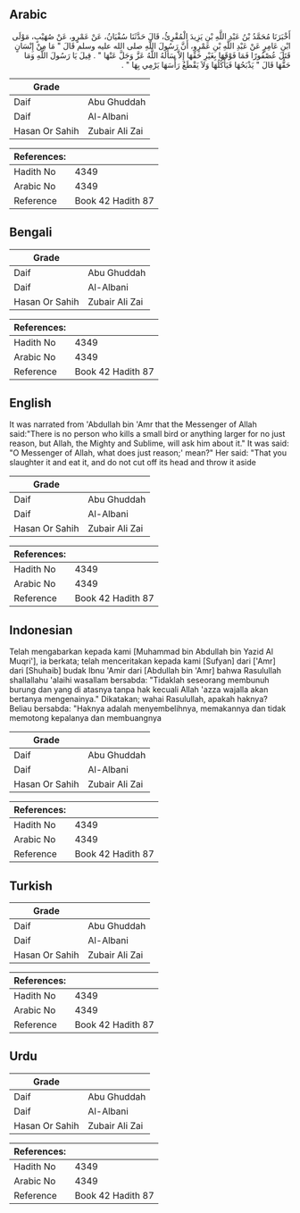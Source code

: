 ## Arabic


<div dir="rtl" lang="ar" style={{fontSize:'larger',backgroundColor:'#f8f9fa',padding:20}}>
أَخْبَرَنَا مُحَمَّدُ بْنُ عَبْدِ اللَّهِ بْنِ يَزِيدَ الْمُقْرِئُ، قَالَ حَدَّثَنَا سُفْيَانُ، عَنْ عَمْرٍو، عَنْ صُهَيْبٍ، مَوْلَى ابْنِ عَامِرٍ عَنْ عَبْدِ اللَّهِ بْنِ عَمْرٍو، أَنَّ رَسُولَ اللَّهِ صلى الله عليه وسلم قَالَ ‏"‏ مَا مِنْ إِنْسَانٍ قَتَلَ عُصْفُورًا فَمَا فَوْقَهَا بِغَيْرِ حَقِّهَا إِلاَّ سَأَلَهُ اللَّهُ عَزَّ وَجَلَّ عَنْهَا ‏"‏ ‏.‏ قِيلَ يَا رَسُولَ اللَّهِ وَمَا حَقُّهَا قَالَ ‏"‏ يَذْبَحُهَا فَيَأْكُلُهَا وَلاَ يَقْطَعُ رَأْسَهَا يَرْمِي بِهَا ‏"‏ ‏.‏
</div>
<div style={{backgroundColor:'#f8f9fa',padding:20, marginBottom: 10}}><table> <thead> <tr> <th>Grade</th> <th></th> </tr> </thead> <tbody> <tr><td>Daif</td><td>Abu Ghuddah</td></tr><tr><td>Daif</td><td>Al-Albani</td></tr><tr><td>Hasan Or Sahih</td><td>Zubair Ali Zai</td></tr></tbody></table><table> <thead> <tr> <th>References:</th> <th></th> </tr> </thead> <tbody><tr><td>Hadith No</td><td>4349</td></tr><tr><td>Arabic No</td><td>4349</td></tr><tr><td>Reference</td><td>Book 42 Hadith 87</td></tr></tbody></table></div>

## Bengali


<div dir="ltr" lang="bn" style={{fontSize:'larger',backgroundColor:'#f8f9fa',padding:20}}>

</div>
<div style={{backgroundColor:'#f8f9fa',padding:20, marginBottom: 10}}><table> <thead> <tr> <th>Grade</th> <th></th> </tr> </thead> <tbody> <tr><td>Daif</td><td>Abu Ghuddah</td></tr><tr><td>Daif</td><td>Al-Albani</td></tr><tr><td>Hasan Or Sahih</td><td>Zubair Ali Zai</td></tr></tbody></table><table> <thead> <tr> <th>References:</th> <th></th> </tr> </thead> <tbody><tr><td>Hadith No</td><td>4349</td></tr><tr><td>Arabic No</td><td>4349</td></tr><tr><td>Reference</td><td>Book 42 Hadith 87</td></tr></tbody></table></div>

## English


<div dir="ltr" lang="en" style={{fontSize:'larger',backgroundColor:'#f8f9fa',padding:20}}>
It was narrated from 'Abdullah bin 'Amr that the Messenger of Allah said:"There is no person who kills a small bird or anything larger for no just reason, but Allah, the Mighty and Sublime, will ask him about it." It was said: "O Messenger of Allah, what does just reason;' mean?" Her said: "That you slaughter it and eat it, and do not cut off its head and throw it aside
</div>
<div style={{backgroundColor:'#f8f9fa',padding:20, marginBottom: 10}}><table> <thead> <tr> <th>Grade</th> <th></th> </tr> </thead> <tbody> <tr><td>Daif</td><td>Abu Ghuddah</td></tr><tr><td>Daif</td><td>Al-Albani</td></tr><tr><td>Hasan Or Sahih</td><td>Zubair Ali Zai</td></tr></tbody></table><table> <thead> <tr> <th>References:</th> <th></th> </tr> </thead> <tbody><tr><td>Hadith No</td><td>4349</td></tr><tr><td>Arabic No</td><td>4349</td></tr><tr><td>Reference</td><td>Book 42 Hadith 87</td></tr></tbody></table></div>

## Indonesian


<div dir="ltr" lang="id" style={{fontSize:'larger',backgroundColor:'#f8f9fa',padding:20}}>
Telah mengabarkan kepada kami [Muhammad bin Abdullah bin Yazid Al Muqri'], ia berkata; telah menceritakan kepada kami [Sufyan] dari ['Amr] dari [Shuhaib] budak Ibnu 'Amir dari [Abdullah bin 'Amr] bahwa Rasulullah shallallahu 'alaihi wasallam bersabda: "Tidaklah seseorang membunuh burung dan yang di atasnya tanpa hak kecuali Allah 'azza wajalla akan bertanya mengenainya." Dikatakan; wahai Rasulullah, apakah haknya? Beliau bersabda: "Haknya adalah menyembelihnya, memakannya dan tidak memotong kepalanya dan membuangnya
</div>
<div style={{backgroundColor:'#f8f9fa',padding:20, marginBottom: 10}}><table> <thead> <tr> <th>Grade</th> <th></th> </tr> </thead> <tbody> <tr><td>Daif</td><td>Abu Ghuddah</td></tr><tr><td>Daif</td><td>Al-Albani</td></tr><tr><td>Hasan Or Sahih</td><td>Zubair Ali Zai</td></tr></tbody></table><table> <thead> <tr> <th>References:</th> <th></th> </tr> </thead> <tbody><tr><td>Hadith No</td><td>4349</td></tr><tr><td>Arabic No</td><td>4349</td></tr><tr><td>Reference</td><td>Book 42 Hadith 87</td></tr></tbody></table></div>

## Turkish


<div dir="ltr" lang="tr" style={{fontSize:'larger',backgroundColor:'#f8f9fa',padding:20}}>

</div>
<div style={{backgroundColor:'#f8f9fa',padding:20, marginBottom: 10}}><table> <thead> <tr> <th>Grade</th> <th></th> </tr> </thead> <tbody> <tr><td>Daif</td><td>Abu Ghuddah</td></tr><tr><td>Daif</td><td>Al-Albani</td></tr><tr><td>Hasan Or Sahih</td><td>Zubair Ali Zai</td></tr></tbody></table><table> <thead> <tr> <th>References:</th> <th></th> </tr> </thead> <tbody><tr><td>Hadith No</td><td>4349</td></tr><tr><td>Arabic No</td><td>4349</td></tr><tr><td>Reference</td><td>Book 42 Hadith 87</td></tr></tbody></table></div>

## Urdu


<div dir="rtl" lang="ur" style={{fontSize:'larger',backgroundColor:'#f8f9fa',padding:20}}>

</div>
<div style={{backgroundColor:'#f8f9fa',padding:20, marginBottom: 10}}><table> <thead> <tr> <th>Grade</th> <th></th> </tr> </thead> <tbody> <tr><td>Daif</td><td>Abu Ghuddah</td></tr><tr><td>Daif</td><td>Al-Albani</td></tr><tr><td>Hasan Or Sahih</td><td>Zubair Ali Zai</td></tr></tbody></table><table> <thead> <tr> <th>References:</th> <th></th> </tr> </thead> <tbody><tr><td>Hadith No</td><td>4349</td></tr><tr><td>Arabic No</td><td>4349</td></tr><tr><td>Reference</td><td>Book 42 Hadith 87</td></tr></tbody></table></div>